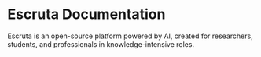 # Escruta Documentation

Escruta is an open-source platform powered by AI, created for researchers, students, and professionals in knowledge-intensive roles.
